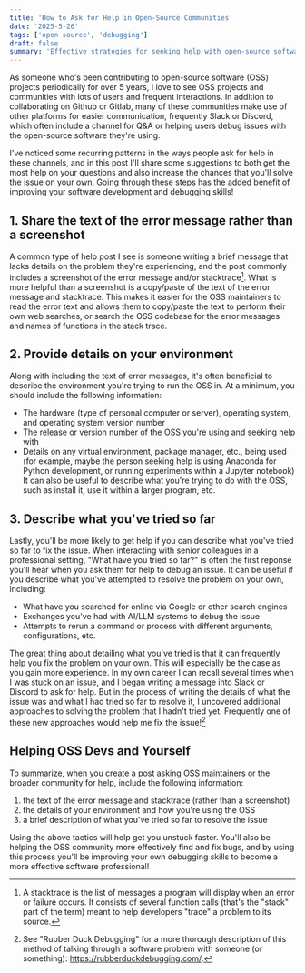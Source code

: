 ```yaml
---
title: 'How to Ask for Help in Open-Source Communities'
date: '2025-5-26'
tags: ['open source', 'debugging']
draft: false
summary: 'Effective strategies for seeking help with open-source software'
---
```

As someone who's been contributing to open-source software (OSS) projects periodically for over 5 years, I love to see OSS projects and communities with lots of users and frequent interactions. In addition to collaborating on Github or Gitlab, many of these communities make use of other platforms for easier communication, frequently Slack or Discord, which often include a channel for Q&A or helping users debug issues with the open-source software they're using.

I've noticed some recurring patterns in the ways people ask for help in these channels, and in this post I'll share some suggestions to both get the most help on your questions and also increase the chances that you'll solve the issue on your own. Going through these steps has the added benefit of improving your software development and debugging skills!

## 1. Share the text of the error message rather than a screenshot
A common type of help post I see is someone writing a brief message that lacks details on the problem they're experiencing, and the post commonly includes a screenshot of the error message and/or stacktrace[^1]. What is more helpful than a screenshot is a copy/paste of the text of the error message and stacktrace. This makes it easier for the OSS maintainers to read the error text and allows them to copy/paste the text to perform their own web searches, or search the OSS codebase for the error messages and names of functions in the stack trace.

## 2. Provide details on your environment
Along with including the text of error messages, it's often beneficial to describe the environment you're trying to run the OSS in. At a minimum, you should include the following information:
* The hardware (type of personal computer or server), operating system, and operating system version number
* The release or version number of the OSS you're using and seeking help with
* Details on any virtual environment, package manager, etc., being used (for example, maybe the person seeking help is using Anaconda for Python development, or running experiments within a Jupyter notebook)
It can also be useful to describe what you're trying to do with the OSS, such as install it, use it within a larger program, etc.

## 3. Describe what you've tried so far
Lastly, you'll be more likely to get help if you can describe what you've tried so far to fix the issue. When interacting with senior colleagues in a professional setting, "What have you tried so far?" is often the first reponse you'll hear when you ask them for help to debug an issue. It can be useful if you describe what you've attempted to resolve the problem on your own, including:
* What have you searched for online via Google or other search engines
* Exchanges you've had with AI/LLM systems to debug the issue
* Attempts to rerun a command or process with different arguments, configurations, etc.

The great thing about detailing what you've tried is that it can frequently help you fix the problem on your own. This will especially be the case as you gain more experience. In my own career I can recall several times when I was stuck on an issue, and I began writing a message into Slack or Discord to ask for help. But in the process of writing the details of what the issue was and what I had tried so far to resolve it, I uncovered additional approaches to solving the problem that I hadn't tried yet. Frequently one of these new approaches would help me fix the issue![^2]

## Helping OSS Devs and Yourself
To summarize, when you create a post asking OSS maintainers or the broader community for help, include the following information:
1. the text of the error message and stacktrace (rather than a screenshot)
2. the details of your environment and how you're using the OSS
3. a brief description of what you've tried so far to resolve the issue

Using the above tactics will help get you unstuck faster. You'll also be helping the OSS community more effectively find and fix bugs, and by using this process you'll be improving your own debugging skills to become a more effective software professional!

[^1]: A stacktrace is the list of messages a program will display when an error or failure occurs. It consists of several function calls (that's the "stack" part of the term) meant to help developers "trace" a problem to its source.
[^2]: See "Rubber Duck Debugging" for a more thorough description of this method of talking through a software problem with someone (or something): https://rubberduckdebugging.com/.
